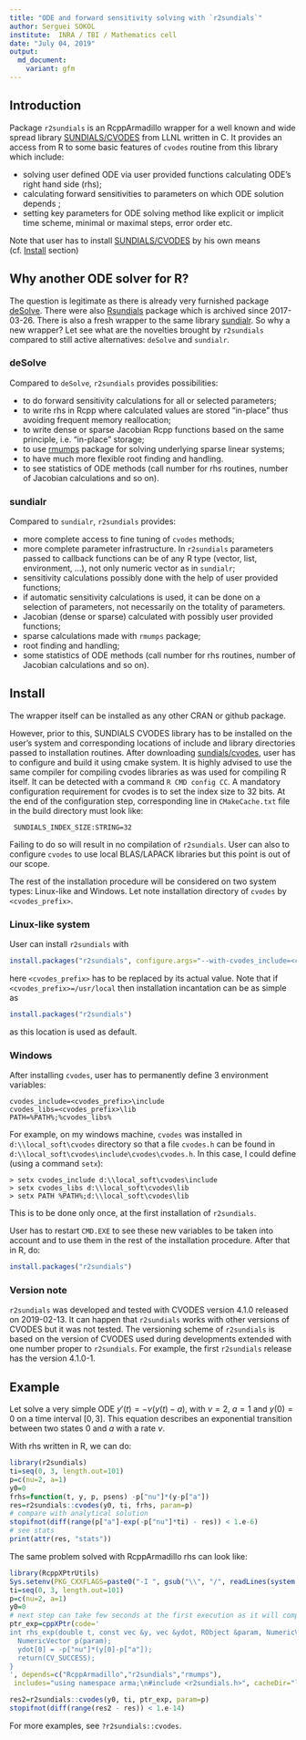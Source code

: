 ```yaml
---
title: "ODE and forward sensitivity solving with `r2sundials`"
author: Serguei SOKOL
institute:  INRA / TBI / Mathematics cell
date: "July 04, 2019"
output:
  md_document:
    variant: gfm
---
```


## Introduction
Package `r2sundials` is an RcppArmadillo wrapper for a well known and wide spread library [SUNDIALS/CVODES](https://computation.llnl.gov/sites/default/files/public/cvs_guide.pdf) from LLNL written in C. It provides an access from R to some basic features of `cvodes` routine from this library which include:

 - solving user defined ODE via user provided functions calculating ODE's right hand side (rhs);
 - calculating forward sensitivities to parameters on which ODE solution depends ;
 - setting key parameters for ODE solving method like explicit or implicit time scheme, minimal or maximal steps, error order etc.
 
Note that user has to install [SUNDIALS/CVODES](https://computation.llnl.gov/projects/sundials/cvodes) by his own means (cf. [Install] section)

## Why another ODE solver for R?

The question is legitimate as there is already very furnished package [deSolve](https://cran.r-project.org/package=deSolve). There were also [Rsundials](https://cran.r-project.org/web/packages/Rsundials/index.html) package which is archived since 2017-03-26. There is also a fresh wrapper to the same library [sundialr](https://cran.r-project.org/package=sundialr). So why a new wrapper?
Let see what are the novelties brought by `r2sundials` compared to still active alternatives: `deSolve` and `sundialr`.

### deSolve
Compared to `deSolve`, `r2sundials` provides possibilities:

 - to do forward sensitivity calculations for all or selected parameters;
 - to write rhs in Rcpp where calculated values are stored "in-place" thus avoiding frequent memory reallocation;
 - to write dense or sparse Jacobian Rcpp functions based on the same principle, i.e. "in-place" storage;
 - to use [rmumps](https://cran.r-project.org/package=rmumps) package for solving underlying sparse linear systems;
 - to have much more flexible root finding and handling.
 - to see statistics of ODE methods (call number for rhs routines, number of Jacobian calculations and so on).
 
### sundialr
Compared to `sundialr`, `r2sundials` provides:

 - more complete access to fine tuning of `cvodes` methods;
 - more complete parameter infrastructure. In `r2sundials` parameters passed to callback functions can be of any R type (vector, list, environment, ...), not only numeric vector as in `sundialr`;
 - sensitivity calculations possibly done with the help of user provided functions;
 - if automatic sensitivity calculations is used, it can be done on a selection of parameters, not necessarily on the totality of parameters.
 - Jacobian (dense or sparse) calculated with possibly user provided functions;
 - sparse calculations made with `rmumps` package;
 - root finding and handling;
 - some statistics of ODE methods (call number for rhs routines, number of Jacobian calculations and so on).
 
## Install
The wrapper itself can be installed as any other CRAN or github package.

However, prior to this, SUNDIALS CVODES library has to be installed on the user's system and corresponding locations of include and library directories passed to installation routines.
After downloading [sundials/cvodes](https://computation.llnl.gov/projects/sundials/download/cvodes-4.1.0.tar.gz), user has to configure and build it using cmake system. It is highly advised to use the same compiler for compiling cvodes libraries as was used for compiling R itself. It can be detected with a command `R CMD config CC`.  A mandatory configuration requirement for cvodes is to set the index size to 32 bits. At the end of the configuration step, corresponding line in `CMakeCache.txt` file in the build directory must look like:

```
 SUNDIALS_INDEX_SIZE:STRING=32
```

Failing to do so will result in no compilation of `r2sundials`.
User can also to configure `cvodes` to use local BLAS/LAPACK libraries but this point is out of our scope.

The rest of the installation procedure will be considered on two system types: Linux-like and Windows.
Let note  installation directory of `cvodes` by `<cvodes_prefix>`.


### Linux-like system

User can install `r2sundials` with

```r
install.packages("r2sundials", configure.args="--with-cvodes_include=<cvodes_prefix>/include --with-cvodes_libs=<cvodes_prefix>/lib")
```

here `<cvodes_prefix>` has to be replaced by its actual value. Note that if `<cvodes_prefix>=/usr/local` then installation incantation can be as simple as 

```r
install.packages("r2sundials")
```

as this location is used as default.

### Windows
After installing `cvodes`, user has to permanently define 3 environment variables:
```
cvodes_include=<cvodes_prefix>\include
cvodes_libs=<cvodes_prefix>\lib
PATH=%PATH%;%cvodes_libs%
```

For example, on my windows machine, `cvodes` was installed in `d:\\local_soft\cvodes` directory so that a file `cvodes.h` can be found in `d:\\local_soft\cvodes\include\cvodes\cvodes.h`. In this case, I could define (using a command `setx`):

```
> setx cvodes_include d:\\local_soft\cvodes\include
> setx cvodes_libs d:\\local_soft\cvodes\lib
> setx PATH %PATH%;d:\\local_soft\cvodes\lib
```
This is to be done only once, at the first installation of `r2sundials`.

User has to restart `CMD.EXE` to see these new variables to be taken into account and to use them in the rest of the installation procedure.
After that in R, do:
```r
install.packages("r2sundials")
```

### Version note
`r2sundials` was developed and tested with CVODES version 4.1.0 released on 2019-02-13. It can happen that `r2sundials` works with other versions of CVODES but it was not tested. The versioning scheme of `r2sundials` is based on the version of CVODES used during developments extended with one number proper to `r2sundials`. For example, the first `r2sundials` release has the version 4.1.0-1.

## Example
Let solve a very simple ODE $y'(t)=-ν(y(t)-a)$, with $ν=2$, $a=1$ and $y(0)=0$ on a time interval $[0, 3]$. This equation describes an exponential transition between two states 0 and $a$ with a rate $ν$.

With rhs written in R, we can do:
```r
library(r2sundials)
ti=seq(0, 3, length.out=101)
p=c(nu=2, a=1)
y0=0
frhs=function(t, y, p, psens) -p["nu"]*(y-p["a"])
res=r2sundials::cvodes(y0, ti, frhs, param=p)
# compare with analytical solution
stopifnot(diff(range(p["a"]-exp(-p["nu"]*ti) - res)) < 1.e-6)
# see stats
print(attr(res, "stats"))
```

The same problem solved with RcppArmadillo rhs can look like:
```r
library(RcppXPtrUtils)
Sys.setenv(PKG_CXXFLAGS=paste0("-I ", gsub("\\", "/", readLines(system.file("cvodes.txt", package="r2sundials"))[1L], fixed=TRUE)))
ti=seq(0, 3, length.out=101)
p=c(nu=2, a=1)
y0=0
# next step can take few seconds at the first execution as it will compile C++ code.
ptr_exp=cppXPtr(code='
int rhs_exp(double t, const vec &y, vec &ydot, RObject &param, NumericVector &psens) {
  NumericVector p(param);
  ydot[0] = -p["nu"]*(y[0]-p["a"]);
  return(CV_SUCCESS);
}
', depends=c("RcppArmadillo","r2sundials","rmumps"),
 includes="using namespace arma;\n#include <r2sundials.h>", cacheDir="lib", verbose=FALSE)

res2=r2sundials::cvodes(y0, ti, ptr_exp, param=p)
stopifnot(diff(range(res2 - res)) < 1.e-14)
```

For more examples, see `?r2sundials::cvodes`.
